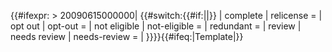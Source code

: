 {{#ifexpr:{{CURRENTTIMESTAMP}} > 20090615000000|<!--

-->{{#switch:{{#if:{{{migration|}}}|{{{migration|}}}|{{{1|}}}}}
| complete
| relicense = {{License migration complete|disclaimers={{{disclaimers|}}}}}
| opt out
| opt-out = {{License migration opt-out}}
| not eligible
| not-eligible = {{License migration not eligible}}
| redundant = {{License migration redundant}}
| review
| needs review
| needs-review = {{License migration review}}
| {{License migration announcement}}
}}}}<includeonly>{{#ifeq:{{NAMESPACE}}|Template|[[Category:使用许可迁移系统的模板|{{PAGENAME}}]]}}</includeonly><noinclude>
{{documentation}}
[[Category:许可迁移系统|{{PAGENAME}}]]
</noinclude>